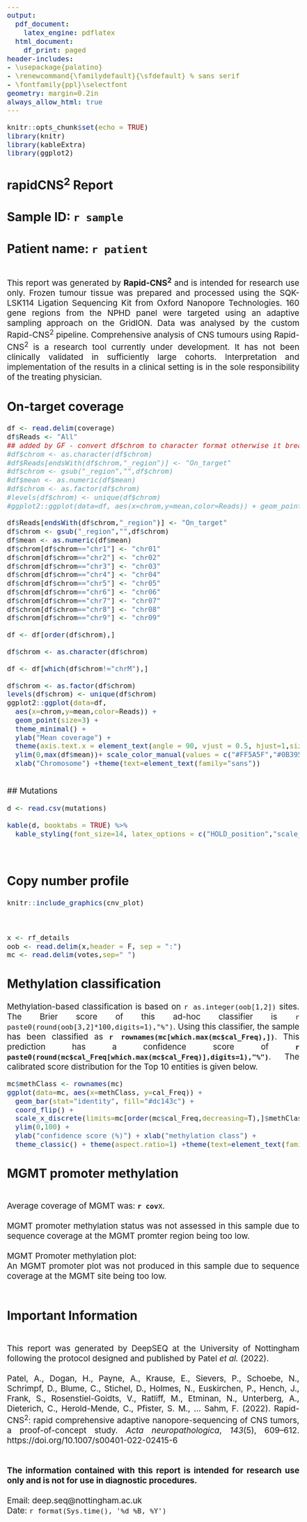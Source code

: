 ```yaml
---
output:
  pdf_document:
    latex_engine: pdflatex
  html_document:
    df_print: paged
header-includes:
- \usepackage{palatino}
- \renewcommand{\familydefault}{\sfdefault} % sans serif
- \fontfamily{ppl}\selectfont
geometry: margin=0.2in
always_allow_html: true
---
```

<style type="text/css">
  body{
  font-size: 14pt;
  text-align: justify;
}
</style>

```r
knitr::opts_chunk$set(echo = TRUE)
library(knitr)
library(kableExtra)
library(ggplot2)
```
## **rapidCNS^2^ Report**
## **Sample ID:** `r sample` \
## **Patient name:**  `r patient`

\
This report was generated by **Rapid-CNS^2^** and is intended for research use only. 
Frozen tumour tissue was prepared and processed using the SQK-LSK114 Ligation Sequencing Kit from Oxford Nanopore Technologies. 160 gene regions from the NPHD panel were targeted using an adaptive sampling approach on the GridION. Data was analysed by the custom Rapid-CNS^2^ pipeline. Comprehensive analysis of CNS tumours using Rapid-CNS^2^ is a research tool currently under development. It has not been clinically validated in sufficiently large cohorts. Interpretation and implementation of the results in a clinical setting is in the sole responsibility of the treating physician.

## On-target coverage
```r
df <- read.delim(coverage)
df$Reads <- "All"
## added by GF - convert df$chrom to character format otherwise it breaks
#df$chrom <- as.character(df$chrom)
#df$Reads[endsWith(df$chrom,"_region")] <- "On_target"
#df$chrom <- gsub("_region","",df$chrom)
#df$mean <- as.numeric(df$mean)
#df$chrom <- as.factor(df$chrom)
#levels(df$chrom) <- unique(df$chrom)
#ggplot2::ggplot(data=df, aes(x=chrom,y=mean,color=Reads)) + geom_point(size=3) + theme_minimal() + ylab("Mean coverage") + theme(axis.text.x = element_text(angle = 90, vjust = 0.5, hjust=1,size = 10), axis.title.y = element_text(size=10>

df$Reads[endsWith(df$chrom,"_region")] <- "On_target"
df$chrom <- gsub("_region","",df$chrom)
df$mean <- as.numeric(df$mean)
df$chrom[df$chrom=="chr1"] <- "chr01"
df$chrom[df$chrom=="chr2"] <- "chr02"
df$chrom[df$chrom=="chr3"] <- "chr03"
df$chrom[df$chrom=="chr4"] <- "chr04"
df$chrom[df$chrom=="chr5"] <- "chr05"
df$chrom[df$chrom=="chr6"] <- "chr06"
df$chrom[df$chrom=="chr7"] <- "chr07"
df$chrom[df$chrom=="chr8"] <- "chr08"
df$chrom[df$chrom=="chr9"] <- "chr09"

df <- df[order(df$chrom),]

df$chrom <- as.character(df$chrom)

df <- df[which(df$chrom!="chrM"),]

df$chrom <- as.factor(df$chrom)
levels(df$chrom) <- unique(df$chrom)
ggplot2::ggplot(data=df,
  aes(x=chrom,y=mean,color=Reads)) +
  geom_point(size=3) +
  theme_minimal() +
  ylab("Mean coverage") +
  theme(axis.text.x = element_text(angle = 90, vjust = 0.5, hjust=1,size = 10), axis.title.y = element_text(size=10)) +
  ylim(0,max(df$mean))+ scale_color_manual(values = c("#FF5A5F","#0B3954")) +
  xlab("Chromosome") +theme(text=element_text(family="sans"))
```
\
\newpage
## Mutations

```r
d <- read.csv(mutations)

kable(d, booktabs = TRUE) %>%
  kable_styling(font_size=14, latex_options = c("HOLD_position","scale_down"))
```
\
\newpage

## Copy number profile


```r
knitr::include_graphics(cnv_plot)
```
\newpage
\
```r
x <- rf_details
oob <- read.delim(x,header = F, sep = ":")
mc <- read.delim(votes,sep=" ")
```
## Methylation classification
Methylation-based classification is based on `r as.integer(oob[1,2])` sites. The Brier score of this ad-hoc classifier is `r paste0(round(oob[3,2]*100,digits=1),"%")`. Using this classifier, the sample has been classified as  **`r rownames(mc[which.max(mc$cal_Freq),])`**. This prediction has a confidence score of **`r paste0(round(mc$cal_Freq[which.max(mc$cal_Freq)],digits=1),"%")`**. The calibrated score distribution for the Top 10 entities is given below.


```r
mc$methClass <- rownames(mc)
ggplot(data=mc, aes(x=methClass, y=cal_Freq)) +
  geom_bar(stat="identity", fill="#dc143c") +
  coord_flip() +
  scale_x_discrete(limits=mc[order(mc$cal_Freq,decreasing=T),]$methClass[10:1]) +
  ylim(0,100) +
  ylab("confidence score (%)") + xlab("methylation class") +
  theme_classic() + theme(aspect.ratio=1) +theme(text=element_text(family="sans"))

```

## MGMT promoter methylation \
\
Average coverage of MGMT was: **`r cov`**x. \
\
MGMT promoter methylation status was not assessed in this sample due to sequence coverage at the MGMT promter region being too low.
\
\
MGMT Promoter methylation plot: \
An MGMT promoter plot was not produced in this sample due to sequence coverage at the MGMT site being too low.
\
\newpage
\

## Important Information \
\
This report was generated by DeepSEQ at the University of Nottingham following the protocol designed and published by
Patel _et_ _al._ (2022).
\
\
Patel, A., Dogan, H., Payne, A., Krause, E., Sievers, P., Schoebe, N., Schrimpf, D., Blume, C., Stichel, D., Holmes, N., Euskirchen, P., Hench, J., Frank, S., Rosenstiel-Goidts, V., Ratliff, M., Etminan, N., Unterberg, A., Dieterich, C., Herold-Mende, C., Pfister, S. M., … Sahm, F. (2022). Rapid-CNS^2^: rapid comprehensive adaptive nanopore-sequencing of CNS tumors, a proof-of-concept study. _Acta_ _neuropathologica_, _143_(5), 609–612. https://doi.org/10.1007/s00401-022-02415-6 \
\
\
**The information contained with this report is intended for research use only and is not for use in diagnostic procedures.**
\
\
Email: deep.seq@nottingham.ac.uk  \
Date: `r format(Sys.time(), '%d %B, %Y')`
